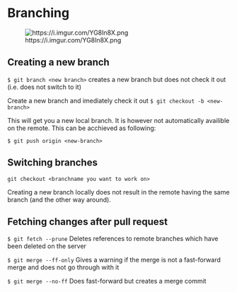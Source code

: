 # Branching
![https://i.imgur.com/YG8In8X.png](img/branching.png)

## Creating a new branch
`$ git branch <new branch>`
creates a new branch but does not check it out (i.e. does not switch to it)


Create a new branch and imediately check it out
`$ git checkout -b <new-branch>`

This will get you a new local branch. 
It is however not automatically availible on the remote.
This can be acchieved as following:

`$ git push origin <new-branch>`


## Switching branches
`git checkout <branchname you want to work on>`

Creating a new branch locally does not result in the remote having the same branch (and the other way around).

## Fetching changes after pull request

`$ git fetch --prune`
Deletes references to remote branches which have been deleted on the server


`$ git merge --ff-only`
Gives a warning if the merge is not a fast-forward merge and does not go through with it

`$ git merge --no-ff`
Does fast-forward but creates a merge commit 

